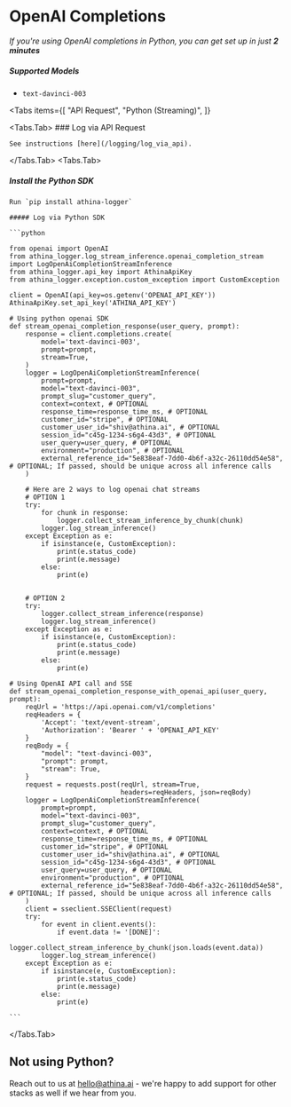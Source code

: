 
# OpenAI Completions

_If you're using OpenAI completions in Python, you can get set up in just **2 minutes**_

##### Supported Models

- `text-davinci-003`

<Tabs
  items={[
    "API Request",
    "Python (Streaming)",
  ]}
>
  <Tabs.Tab>
    ### Log via API Request

    See instructions [here](/logging/log_via_api).

  </Tabs.Tab>
  <Tabs.Tab>
  ##### Install the Python SDK

    Run `pip install athina-logger`

    ##### Log via Python SDK

    ```python

    from openai import OpenAI
    from athina_logger.log_stream_inference.openai_completion_stream import LogOpenAiCompletionStreamInference
    from athina_logger.api_key import AthinaApiKey
    from athina_logger.exception.custom_exception import CustomException

    client = OpenAI(api_key=os.getenv('OPENAI_API_KEY'))
    AthinaApiKey.set_api_key('ATHINA_API_KEY')

    # Using python openai SDK
    def stream_openai_completion_response(user_query, prompt):
    	response = client.completions.create(
    		model='text-davinci-003',
    		prompt=prompt,
    		stream=True,
    	)
    	logger = LogOpenAiCompletionStreamInference(
    		prompt=prompt,
    		model="text-davinci-003",
    		prompt_slug="customer_query",
    		context=context, # OPTIONAL
    		response_time=response_time_ms, # OPTIONAL
    		customer_id="stripe", # OPTIONAL
    		customer_user_id="shiv@athina.ai", # OPTIONAL
    		session_id="c45g-1234-s6g4-43d3", # OPTIONAL
    		user_query=user_query, # OPTIONAL
    		environment="production", # OPTIONAL
    		external_reference_id="5e838eaf-7dd0-4b6f-a32c-26110dd54e58", # OPTIONAL; If passed, should be unique across all inference calls
    	)

    	# Here are 2 ways to log openai chat streams
    	# OPTION 1
    	try:
    		for chunk in response:
    			logger.collect_stream_inference_by_chunk(chunk)
    		logger.log_stream_inference()
    	except Exception as e:
    		if isinstance(e, CustomException):
    			print(e.status_code)
    			print(e.message)
    		else:
    			print(e)


    	# OPTION 2
    	try:
    		logger.collect_stream_inference(response)
    		logger.log_stream_inference()
    	except Exception as e:
    		if isinstance(e, CustomException):
    			print(e.status_code)
    			print(e.message)
    		else:
    			print(e)

    # Using OpenAI API call and SSE
    def stream_openai_completion_response_with_openai_api(user_query, prompt):
    	reqUrl = 'https://api.openai.com/v1/completions'
    	reqHeaders = {
    		'Accept': 'text/event-stream',
    		'Authorization': 'Bearer ' + 'OPENAI_API_KEY'
    	}
    	reqBody = {
    		"model": "text-davinci-003",
    		"prompt": prompt,
    		"stream": True,
    	}
    	request = requests.post(reqUrl, stream=True,
    							headers=reqHeaders, json=reqBody)
    	logger = LogOpenAiCompletionStreamInference(
    		prompt=prompt,
    		model="text-davinci-003",
    		prompt_slug="customer_query",
    		context=context, # OPTIONAL
    		response_time=response_time_ms, # OPTIONAL
    		customer_id="stripe", # OPTIONAL
    		customer_user_id="shiv@athina.ai", # OPTIONAL
    		session_id="c45g-1234-s6g4-43d3", # OPTIONAL
    		user_query=user_query, # OPTIONAL
    		environment="production", # OPTIONAL
    		external_reference_id="5e838eaf-7dd0-4b6f-a32c-26110dd54e58", # OPTIONAL; If passed, should be unique across all inference calls
    	)
    	client = sseclient.SSEClient(request)
    	try:
    		for event in client.events():
    			if event.data != '[DONE]':
    				logger.collect_stream_inference_by_chunk(json.loads(event.data))
    		logger.log_stream_inference()
    	except Exception as e:
    		if isinstance(e, CustomException):
    			print(e.status_code)
    			print(e.message)
    		else:
    			print(e)

    ```

  </Tabs.Tab>
</Tabs>

## Not using Python?

Reach out to us at hello@athina.ai - we're happy to add support for other stacks as well if we hear from you.
